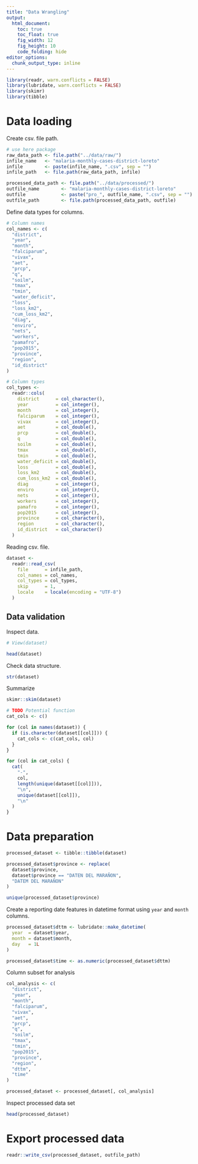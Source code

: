 ```yaml
---
title: "Data Wrangling"
output: 
  html_document:
    toc: true
    toc_float: true
    fig_width: 12
    fig_height: 10
    code_folding: hide
editor_options: 
  chunk_output_type: inline
---
```


```r
library(readr, warn.conflicts = FALSE)
library(lubridate, warn.conflicts = FALSE)
library(skimr)
library(tibble)
```

# Data loading 

Create csv. file path. 

```r
# use here package
raw_data_path <- file.path("../data/raw/")
infile_name   <- "malaria-monthly-cases-district-loreto"
infile        <- paste(infile_name, ".csv", sep = "")
infile_path   <- file.path(raw_data_path, infile)
```

```r
processed_data_path <- file.path("../data/processed/")
outfile_name        <- "malaria-monthly-cases-district-loreto"
outfile             <- paste("pro_", outfile_name, ".csv", sep = "")
outfile_path        <- file.path(processed_data_path, outfile)
```

Define data types for columns.

```r
# Column names
col_names <- c(
  "district",
  "year",
  "month",
  "falciparum",
  "vivax",
  "aet",
  "prcp",
  "q",
  "soilm",
  "tmax",
  "tmin",
  "water_deficit",
  "loss",
  "loss_km2",
  "cum_loss_km2",
  "diag",
  "enviro",
  "nets",
  "workers",
  "pamafro",
  "pop2015",
  "province",
  "region",
  "id_district"
)
```

```r
# Column types
col_types <- 
  readr::cols(
    district      = col_character(),
    year          = col_integer(),
    month         = col_integer(),
    falciparum    = col_integer(),
    vivax         = col_integer(),
    aet           = col_double(),
    prcp          = col_double(),
    q             = col_double(),
    soilm         = col_double(),
    tmax          = col_double(),
    tmin          = col_double(),
    water_deficit = col_double(),
    loss          = col_double(),
    loss_km2      = col_double(),
    cum_loss_km2  = col_double(),
    diag          = col_integer(),
    enviro        = col_integer(),
    nets          = col_integer(),
    workers       = col_integer(),
    pamafro       = col_integer(),
    pop2015       = col_integer(),
    province      = col_character(),
    region        = col_character(),
    id_district   = col_character()
  )
```

Reading csv. file.

```r
dataset <- 
  readr::read_csv(
    file      = infile_path,
    col_names = col_names,
    col_types = col_types,
    skip      = 1,
    locale    = locale(encoding = "UTF-8")
  )
```

## Data validation 

Inspect data.

```r
# View(dataset)
```

```r
head(dataset)
```

Check data structure.

```r
str(dataset)
```

Summarize

```r
skimr::skim(dataset)
```

```r
# TODO Potential function
cat_cols <- c()

for (col in names(dataset)) {
  if (is.character(dataset[[col]])) {
    cat_cols <- c(cat_cols, col)
  }
}

for (col in cat_cols) {
  cat(
    "-",
    col, 
    length(unique(dataset[[col]])), 
    "\n",
    unique(dataset[[col]]),
    "\n"
  )
}
```

# Data preparation

```r
processed_dataset <- tibble::tibble(dataset)

processed_dataset$province <- replace(
  dataset$province,
  dataset$province == "DATEN DEL MARAÑON",
  "DATEM DEL MARAÑON"
)
```

```r
unique(processed_dataset$province)
```

Create a reporting date features in datetime format using `year` and `month` columns.

```r
processed_dataset$dttm <- lubridate::make_datetime(
  year  = dataset$year,
  month = dataset$month,
  day   = 1L
)
```

```r
processed_dataset$time <- as.numeric(processed_dataset$dttm)
```

Column subset for analysis

```r
col_analysis <- c(
  "district",
  "year",
  "month",
  "falciparum",
  "vivax",
  "aet",
  "prcp",
  "q",
  "soilm",
  "tmax",
  "tmin",
  "pop2015",
  "province",
  "region",
  "dttm",
  "time"
)

processed_dataset <- processed_dataset[, col_analysis]
```

Inspect processed data set

```r
head(processed_dataset)
```

# Export processed data

```r
readr::write_csv(processed_dataset, outfile_path)
```